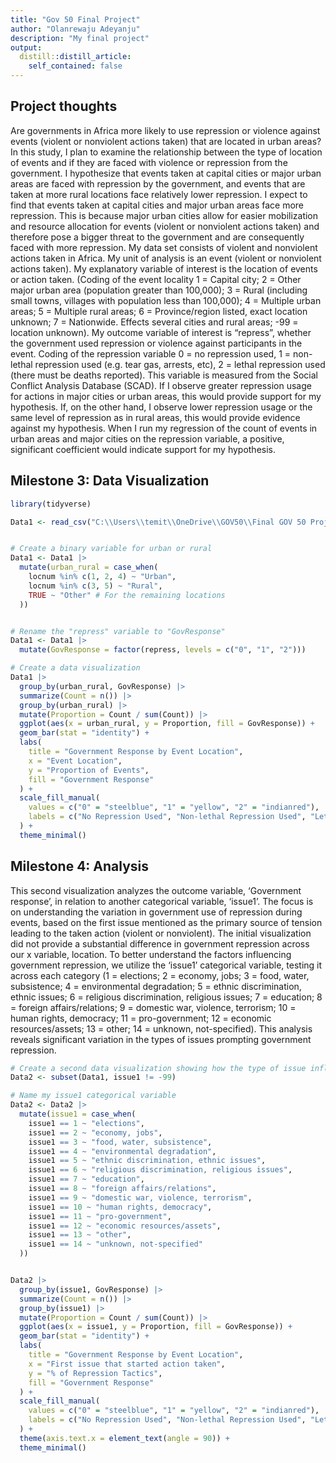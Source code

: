 ```yaml
---
title: "Gov 50 Final Project"
author: "Olanrewaju Adeyanju"
description: "My final project"
output:
  distill::distill_article:
    self_contained: false
---
```




## Project thoughts

Are governments in Africa more likely to use repression or violence against events (violent or nonviolent actions taken) that are located in urban areas? In this study, I plan to examine the relationship between the type of location of events and if they are faced with violence or repression from the government. I hypothesize that events taken at capital cities or major urban areas are faced with repression by the government, and events that are taken at more rural locations face relatively lower repression. I expect to find that events taken at capital cities and major urban areas face more repression. This is because major urban cities allow for easier mobilization and resource allocation for events (violent or nonviolent actions taken) and therefore pose a bigger threat to the government and are consequently faced with more repression. My data set consists of violent and nonviolent actions taken in Africa. My unit of analysis is an event (violent or nonviolent actions taken). My explanatory variable of interest is the location of events or action taken. (Coding of the event locality 1 = Capital city; 2 = Other major urban area (population greater than 100,000); 3 = Rural (including small towns, villages with population less than 100,000); 4 = Multiple urban areas; 5 = Multiple rural areas; 6 = Province/region listed, exact location unknown; 7 = Nationwide. Effects several cities and rural areas;  -99 = location unknown). My outcome variable of interest is "repress", whether the government used repression or violence against participants in the event. Coding of the repression variable 0 = no repression used, 1 = non-lethal repression used (e.g. tear gas, arrests, etc), 2 = lethal repression used (there must be deaths reported). This variable is measured from the Social Conflict Analysis Database (SCAD). If I observe greater repression usage for actions in major cities or urban areas, this would provide support for my hypothesis. If, on the other hand, I observe lower repression usage or the same level of repression as in rural areas, this would provide evidence against my hypothesis. When I run my regression of the count of events in urban areas and major cities on the repression variable, a positive, significant coefficient would indicate support for my hypothesis.


## Milestone 3: Data Visualization


```r
library(tidyverse)

Data1 <- read_csv("C:\\Users\\temit\\OneDrive\\GOV50\\Final GOV 50 Project\\SCAD2018Africa_Final.csv")


# Create a binary variable for urban or rural
Data1 <- Data1 |>
  mutate(urban_rural = case_when(
    locnum %in% c(1, 2, 4) ~ "Urban",
    locnum %in% c(3, 5) ~ "Rural",
    TRUE ~ "Other" # For the remaining locations
  ))


# Rename the "repress" variable to "GovResponse"
Data1 <- Data1 |>
  mutate(GovResponse = factor(repress, levels = c("0", "1", "2")))

# Create a data visualization
Data1 |>
  group_by(urban_rural, GovResponse) |>
  summarize(Count = n()) |>
  group_by(urban_rural) |>
  mutate(Proportion = Count / sum(Count)) |>
  ggplot(aes(x = urban_rural, y = Proportion, fill = GovResponse)) +
  geom_bar(stat = "identity") +
  labs(
    title = "Government Response by Event Location",
    x = "Event Location",
    y = "Proportion of Events",
    fill = "Government Response"
  ) +
  scale_fill_manual(
    values = c("0" = "steelblue", "1" = "yellow", "2" = "indianred"),
    labels = c("No Repression Used", "Non-lethal Repression Used", "Lethal Repression Used")
  ) +
  theme_minimal()


```


## Milestone 4: Analysis

This second visualization analyzes the outcome variable, 'Government response', in relation to another categorical variable, 'issue1'. The focus is on understanding the variation in government use of repression during events, based on the first issue mentioned as the primary source of tension leading to the taken action (violent or nonviolent). The initial visualization did not provide a substantial difference in government repression across our x variable, location. To better understand the factors influencing government repression, we utilize the 'issue1' categorical variable, testing it across each category (1 = elections; 2 = economy, jobs; 3 = food, water, subsistence; 4 = environmental degradation; 5 = ethnic discrimination, ethnic issues; 6 = religious discrimination, religious issues; 7 = education; 8 = foreign affairs/relations; 9 = domestic war, violence, terrorism; 10 = human rights, democracy; 11 = pro-government; 12 = economic resources/assets; 13 = other; 14 = unknown, not-specified). This analysis reveals significant variation in the types of issues prompting government repression.


```r


# Create a second data visualization showing how the type of issue influences repression tactic
Data2 <- subset(Data1, issue1 != -99)

# Name my issue1 categorical variable
Data2 <- Data2 |>
  mutate(issue1 = case_when(
    issue1 == 1 ~ "elections",
    issue1 == 2 ~ "economy, jobs",
    issue1 == 3 ~ "food, water, subsistence",
    issue1 == 4 ~ "environmental degradation",
    issue1 == 5 ~ "ethnic discrimination, ethnic issues",
    issue1 == 6 ~ "religious discrimination, religious issues",
    issue1 == 7 ~ "education",
    issue1 == 8 ~ "foreign affairs/relations",
    issue1 == 9 ~ "domestic war, violence, terrorism",
    issue1 == 10 ~ "human rights, democracy",
    issue1 == 11 ~ "pro-government",
    issue1 == 12 ~ "economic resources/assets",
    issue1 == 13 ~ "other",
    issue1 == 14 ~ "unknown, not-specified"
  ))


Data2 |>
  group_by(issue1, GovResponse) |>
  summarize(Count = n()) |>
  group_by(issue1) |>
  mutate(Proportion = Count / sum(Count)) |>
  ggplot(aes(x = issue1, y = Proportion, fill = GovResponse)) +
  geom_bar(stat = "identity") +
  labs(
    title = "Government Response by Event Location",
    x = "First issue that started action taken",
    y = "% of Repression Tactics",
    fill = "Government Response"
  ) +
  scale_fill_manual(
    values = c("0" = "steelblue", "1" = "yellow", "2" = "indianred"),
    labels = c("No Repression Used", "Non-lethal Repression Used", "Lethal Repression Used")
  ) +
  theme(axis.text.x = element_text(angle = 90)) +
  theme_minimal()


```


